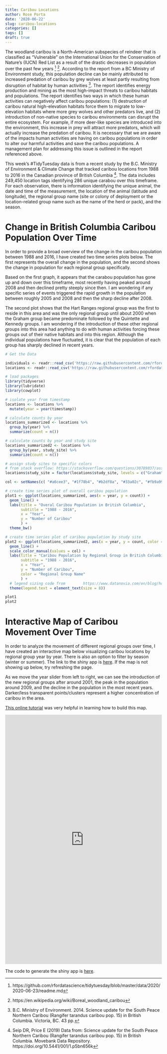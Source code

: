 ```yaml
---
title: Caribou Locations
author: Rose Porta
date: '2020-06-22'
slug: caribou-locations
categories: []
tags: []
draft: true
---
```


The woodland caribou is a North-American subspecies of reindeer that is classified as "Vulnerable" on the International Union for the Conservation of Nature's (IUCN) Red List as a result of the drastic decreases in population over the past few years ^[https://github.com/rfordatascience/tidytuesday/blob/master/data/2020/2020-06-23/readme.md] ^[https://en.wikipedia.org/wiki/Boreal_woodland_caribou]. According to the report from a BC Ministry of Environment study, this population decline can be mainly attributed to increased predation of caribou by grey wolves at least partly resulting from disruption of habitat by human activities ^[B.C. Ministry of Environment. 2014. Science update for the South Peace Northern Caribou
(Rangifer tarandus caribou pop. 15) in British Columbia. Victoria, BC. 43 pp.]. The report identifies energy production and mining as the most high-impact threats to caribou habitats and populations. The report identifies two ways in which these human activities can negatively affect caribou populations: (1) destruction of caribou natural high-elevation habitats force them to migrate to low-elevation habitats where more grey wolves and other predators live, and (2) introduction of non-native species to caribou environments can disrupt the entire ecosystem. For example, if more deer-like species are introduced into the environment, this increase in prey will attract more predators, which will actually increase the predation of caribou. It is necessary that we are aware of the impacts human activities are having on caribou populations in order to alter our harmful activities and save the caribou populations. A management plan for addressing this issue is outlined in the report referenced above. 

This week's #TidyTuesday data is from a recent study by the B.C. Ministry of Environment & Climate Change that tracked caribou locations from 1988 to 2016 in the Canadian province of British Columbia ^[Seip DR, Price E (2019) Data from: Science update for the South Peace Northern Caribou (Rangifer tarandus caribou pop. 15) in British Columbia. Movebank Data Repository. https://doi.org/10.5441/001/1.p5bn656k]. The data includes 249,450 location tags identifying 286 unique carabou over this timeframe. For each observation, there is information identifying the unique animal, the date and time of the measurement, the location of the animal (latitude and longitude), the regional group name (site or colony of deployment or the location-related group name such as the name of the herd or pack), and the season. 

# Change in British Columbia Caribou Population Over Time

In order to provide a broad overview of the change in the caribou population between 1988 and 2016, I have created two time series plots below. The first represents the overall change in the population, and the second shows the change in population for each regional group specifically. 

Based on the first graph, it appears that the carabou population has gone up and down over this timeframe, most recently having peaked around 2008 and then declined pretty steeply since then. I am wondering if any specific series of events triggered the rapid growth in the population between roughly 2005 and 2008 and then the sharp decline after 2008. 

The second plot shows that the Hart Ranges regional group was the first to reside in this area and was the only regional group until about 2000 when the Graham group became predominate followed by the Quintette and Kennedy groups. I am wondering if the introduction of these other regional groups into this area had anything to do with human activities forcing these groups out of their native habitats and into this region. Although the individual populations have fluctuated, it is clear that the population of each group has sharply declined in recent years. 

```r
# Get the Data

individuals <- readr::read_csv('https://raw.githubusercontent.com/rfordatascience/tidytuesday/master/data/2020/2020-06-23/individuals.csv')
locations <- readr::read_csv('https://raw.githubusercontent.com/rfordatascience/tidytuesday/master/data/2020/2020-06-23/locations.csv')

# load packages
library(tidyverse)
library(lubridate)
library(cowplot)
```

```r
# isolate year from timestamp
locations <- locations %>% 
  mutate(year = year(timestamp))

# calculate counts by year
locations_summarized <- locations %>% 
  group_by(year) %>% 
  summarize(count = n())

# calculate counts by year and study site
locations_summarized2 <- locations %>% 
  group_by(year, study_site) %>% 
  summarize(count = n())

# assign study sites to specific colors
# from stack overflow: https://stackoverflow.com/questions/30789837/assign-specific-colors-to-specific-values
locations$study_site = factor(locations$study_site, levels = c("Graham", "Burnt Pine", "Hart Ranges", "Kennedy", "Moberly", "Narraway",    "Quintette", "Scott"))

col <- setNames(c( "#a6cee3", "#1f78b4", "#b2df8a", "#33a02c", "#fb9a99", "#e31a1c", "#fdbf6f", "#ff7f00"), levels(locations$study_site))

# create time series plot of overall caribou population
plot1 <- ggplot(locations_summarized, aes(x = year, y = count)) +
  geom_line() +
  labs(title = "Overal Caribou Population in British Columbia",
       subtitle = "1988 - 2016",
       x = "Year",
       y = "Number of Caribou"
       ) +
  theme_bw()

# create time series plot of caribou population by study site
plot2 <- ggplot(locations_summarized2, aes(x = year, y = count, color = study_site)) +
  geom_line() +
  scale_color_manual(values = col) +
  labs(title = "Caribou Population by Regional Group in British Columbia",
       subtitle = "1988 - 2016",
       x = "Year",
       y = "Number of Caribou",
       color = "Regional Group Name"
       ) +
  # legend sizing code from        https://www.datanovia.com/en/blog/how-to-change-ggplot-legend-size/
  theme(legend.text = element_text(size = 8))

plot1
plot2
```
# Interactive Map of Caribou Movement Over Time

In order to analyze the movement of different regional groups over time, I have created an interactive map below visualizing caribou locations by regional group year by year. There is also an option to filter by season (winter or summer). The link to the shiny app is [here](https://rporta.shinyapps.io/Caribou-Locations/). If the map is not showing up below, try refreshing the page. 

As we move the year slider from left to right, we can see the introduction of the new regional groups after around 2001, the peak in the population around 2009, and the decline in the population in the most recent years. Darker/less transparent points/clusters represent a higher concentration of caribou in the area. 

[This online tutorial](https://www.r-spatial.org/r/2018/10/25/ggplot2-sf.html) was very helpful in learning how to build this map.

<iframe height="800" width="100%" frameborder="no" src="https://rporta.shinyapps.io/Caribou-Locations/"> </iframe>

The code to generate the shiny app is [here](https://github.com/rporta23/Caribou-Locations-App/blob/master/Caribou-Locations/app.R).
